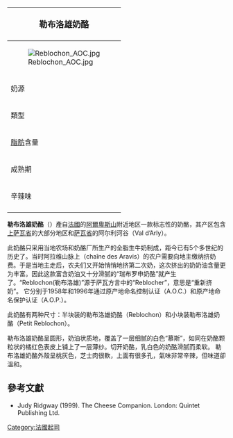 {{noteTA
|G1=Food
}}
{| class="infobox bordered" style="align: right; width: 20em; font-size: 90%; text-align: left; float: right;" cellpadding="3"
|-
! colspan=2 bgcolor="#FFCCAA" style="font-size: 120%; text-align: center;" |'''勒布洛雄奶酪'''
|-----
|colspan=2|[[File:Reblochon_AOC.jpg|center]]
|-----
| 奶源|| [[牛奶|牛奶]]
|-----
| 類型 ||軟質
|-----
| [[脂肪|脂肪]]含量 || 50%
|-----
| 成熟期 || 7-8個星期
|-----
| 辛辣味 || 中等
|-
|}

'''勒布洛雄奶酪'''（{{lang-fr|reblochon}}）產自[[法國|法國]]的[[阿爾卑斯山|阿爾卑斯山]]附近地区一款标志性的奶酪，其产区包含[[上萨瓦省|上萨瓦省]]的大部分地区和[[萨瓦省|萨瓦省]]的阿尔利河谷（Val d’Arly）。

此奶酪只采用当地农场和奶酪厂所生产的全脂生牛奶制成，距今已有5个多世纪的历史了。当时阿拉维山脉上（chaîne des Aravis）的农户需要向地主缴纳挤奶费。于是当地主走后，农夫们又开始悄悄地挤第二次奶，这次挤出的奶奶油含量更为丰富。因此这款富含奶油又十分滑腻的“瑞布罗申奶酪”就产生了。“Reblochon(勒布洛雄)”源于萨瓦方言中的“Reblocher”，意思是“重新挤奶”。
它分别于1958年和1996年通过原产地命名控制认证（A.O.C.）和原产地命名保护认证（A.O.P.）。

此奶酪有两种尺寸：半块装的勒布洛雄奶酪（Reblochon）和小块装勒布洛雄奶酪（Petit Reblochon）。

勒布洛雄奶酪呈圆形，奶油状质地，覆盖了一层细腻的白色“慕斯”，如同在奶酪颗粒状的橘红色表皮上铺上了一层薄纱。切开奶酪，乳白色的奶酪滑腻而柔软。
勒布洛雄奶酪外殼呈桃灰色，芝士肉很軟，上面有很多孔，氣味非常辛辣，但味道卻溫和。

==參考文獻==
*Judy Ridgway (1999). The Cheese Companion. London: Quintet Publishing Ltd.
{{Commonscat|Reblochon|勒布洛雄奶酪}}

[[Category:法國起司|Category:法國起司]]